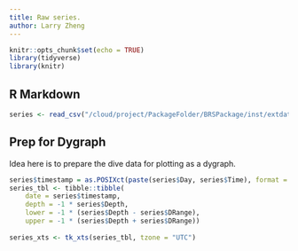 ```yaml
---
title: Raw series.
author: Larry Zheng
---
```


```r
knitr::opts_chunk$set(echo = TRUE)
library(tidyverse)
library(knitr)
```

## R Markdown



```r
series <- read_csv("/cloud/project/PackageFolder/BRSPackage/inst/extdata/raw_data/All_Series.csv")
```

## Prep for Dygraph
Idea here is to prepare the dive data for plotting as a dygraph.

```r
series$timestamp = as.POSIXct(paste(series$Day, series$Time), format = "%d-%b-%Y %H:%M:%S", tz = "UTC")
series_tbl <- tibble::tibble(
    date = series$timestamp,
    depth = -1 * series$Depth,
    lower = -1 * (series$Depth - series$DRange),
    upper = -1 * (series$Depth + series$DRange))  
 
series_xts <- tk_xts(series_tbl, tzone = "UTC")
```

